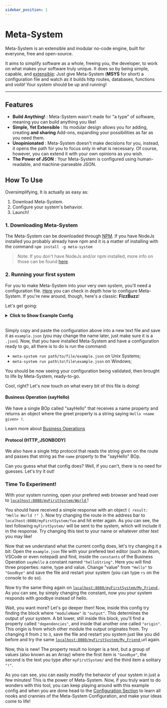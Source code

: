 ```yaml
---
sidebar_position: 1
---
```


# Meta-System
Meta-System is an extensible and modular no-code engine, built for everyone, free and open-source.

It aims to simplify software as a whole, freeing you, the developer, to work on what makes your software truly unique. It does so by being simple, capable, and [extensible](./architecture/extending-functionality): Just give Meta-System (**MSYS** for short) a configuration file and watch as it builds http routes, databases, functions and *voilà!* Your system should be up and running!

-----
## Features
- **Build Anything!** : Meta-System wasn't made for "a type" of software, meaning you can build anything you like!
- **Simple, Yet Extensible** : Its modular design allows you for adding, creating **and sharing** Add-ons, expanding your possibilities as far as you need them.
- **Unopinionated** : Meta-System doesn't make decisions for you, instead, it opens the path for you to focus only in what is necessary. Of course, however, you can extend it with your own opinions as you wish.
- **The Power of JSON** : Your Meta-System is configured using human-readable, and machine-parseable JSON.

## How To Use
Oversimplifying, It is actually as easy as:
1. Download Meta-System.
2. Configure your system's behavior.
3. Launch!
 
### 1. Downloading Meta-System
The Meta-System can be downloaded through [NPM](https://www.npmjs.com/package/meta-system). If you have NodeJs installed you probably already have npm and it is a matter of installing with the command
`npm install -g meta-system`
> Note: If you don't have NodeJs and/or npm installed, more info on those can be found [here](https://nodejs.org/en/).

### 2. Running your first system
For you to make Meta-System into your very own system, you'll need a configuration file. [Here](./configuring/basics.md) you can check in depth how to configure Meta-System. If you're new around, though, here's a classic:  **FizzBuzz**!

Let's get going:


<details>
  <summary><b>Click to Show Example Config <nbsp/>
</b></summary>
<CodeBlock className="language-json">{ExampleConfig}</CodeBlock>
</details><br/>

Simply copy and paste the configuration above into a new text file and save it as `example.json` (you may change the name later, just make sure it is a `.json`).
Now, that you have installed Meta-System and have a configuration ready to go, all there is to do is run the command:

- `meta-system run path/to/file/example.json` on Unix Systems;
- `meta-system run path\to\file\example.json` on Windows;

You should be now seeing your configuration being validated, then brought to life by Meta-System, ready-to-go.

Cool, right? Let's now touch on what every bit of this file is doing!

#### Business Operation (sayHello)
We have a single BOp called "sayHello" that receives a name property and returns an object where the greet property is a string saying `Hello <name given> !`. 

Learn more about [Business Operations](./architecture/)

#### Protocol (HTTP_JSONBODY)
We also have a single http protocol that reads the string given on the route and passes that string as the `name` property to the "sayHello" BOp.

Can you guess what that config does? Well, if you can't, there is no need for guesses. Let's try it out! 

### Time To Experiment!

With your system running, open your prefered web browser and head over to <a href="localhost:8080/myFirstSystem/World" target="_blank"> `localhost:8080/myFirstSystem/World` </a> ! 

You should have received a simple response with an object `{ result: "Hello World !" }`. Now try changing the route in the address bar to `localhost:8080/myFirstSystem/foo` and hit enter again. As you can see, the text following `myFirstSystem/` will be sent to the system, which will include it in the response. Try changing this text to your name or whatever other text you may like!

Now that we understand what the current config does, let's try changing it a bit:
Open the `example.json` file with your prefered text editor (such as Atom, VSCode or even notepad) and find, inside the `constants` of the Business Operation `sayHello` a constant named `"helloString"`. Here you will find three properties: name, type and value. Change "value" from `"Hello"` to `"Goodbye"` and save the file and restart your system (you can type `rs` on the console to do so).

Now try the same thing again on <a href="localhost:8080/myFirstSystem/My_Friend" target="_blank"> `localhost:8080/myFirstSystem/My_Friend` </a>. As you can see, by simply changing the constant, now you your system responds with goodbye instead of hello.

Wait, you want more? Let's go deeper then! Now, inside this config try finding the block where `"moduleName"` is `"output"`. This determines the output of your system. A bit lower, still inside this block, you'll find a property called `"dependencies"`, and inside that another one called `"origin"`. This origin is from which other module the output originates from. Try changing it from `2` to `3`, save the file and restart you system just like you did before and try the same <a href="localhost:8080/myFirstSystem/My_Friend" target="_blank"> `localhost:8080/myFirstSystem/My_Friend` </a> url again.

Now, this is new! The property result no longer is a text, but a group of values (also known as an Array) where the first item is `"Goodbye"`, the second is the text you type after `myFirstSystem/` and the third item a solitary `"!"`.

As you can see, you can easily modify the behavior of your system in just a few minutes! This is the power of Meta-System. Now, if you truly want to do wonders with this tool, you can keep playing around with this example config and when you are done head to the [Configuration Section](./configuring/basics.md) to learn all nooks and crannies of the Meta-System Configuration, and make your ideas come to life!
